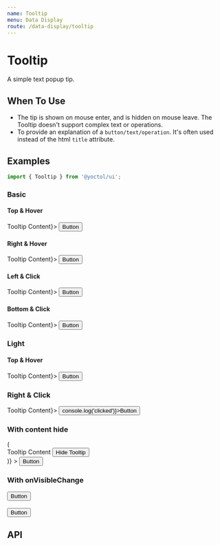 ```yaml
---
name: Tooltip
menu: Data Display
route: /data-display/tooltip
---
```



# Tooltip

A simple text popup tip.

## When To Use

- The tip is shown on mouse enter, and is hidden on mouse leave. The Tooltip doesn't support complex text or operations.
- To provide an explanation of a `button/text/operation`. It's often used instead of the html `title` attribute.

## Examples

```js
import { Tooltip } from '@yoctol/ui';
```

### Basic

#### Top & Hover

<Playground>
  <Tooltip placement="top" content={<span>Tooltip Content</span>}>
    <Button>Button</Button>
  </Tooltip>
</Playground>

#### Right & Hover

<Playground>
  <Tooltip placement="right" content={<span>Tooltip Content</span>}>
    <Button>Button</Button>
  </Tooltip>
</Playground>

#### Left & Click

<Playground>
  <Tooltip placement="left" trigger="click" content={<span>Tooltip Content</span>}>
    <Button>Button</Button>
  </Tooltip>
</Playground>

#### Bottom & Click

<Playground>
  <Tooltip placement="bottom" trigger="click" content={<span>Tooltip Content</span>}>
    <Button>Button</Button>
  </Tooltip>
</Playground>

### Light

#### Top & Hover

<Playground>
  <Tooltip light placement="top" content={<span>Tooltip Content</span>}>
    <Button>Button</Button>
  </Tooltip>
</Playground>

### Right & Click

<Playground>
  <Tooltip light placement="right" trigger="click" content={<span>Tooltip Content</span>}>
    <Button onClick={() => console.log('clicked')}>Button</Button>
  </Tooltip>
</Playground>

### With content hide

<Playground>
  <Tooltip
    light
    placement="right"
    trigger="click"
    content={hide => (
      <div>
        Tooltip Content
        <Button size="sm" onClick={hide}>Hide Tooltip</Button>
      </div>
    )}
  >
    <Button>Button</Button>
  </Tooltip>
</Playground>

### With onVisibleChange

<Playground>
  <Tooltip
    placement="right"
    trigger="click"
    content="Tooltip content"
    onVisibleChange={console.log}
  >
    <Button>Button</Button>
  </Tooltip>
  <br />
  <br />
  <Tooltip
    placement="right"
    content="Tooltip content"
    onVisibleChange={console.log}
  >
    <Button>Button</Button>
  </Tooltip>
</Playground>

## API

<PropsTable of={Tooltip} />
